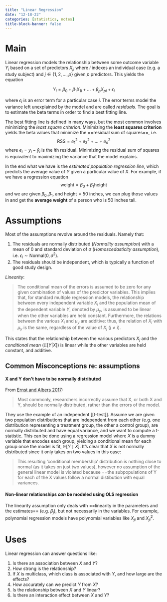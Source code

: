 ```yaml
---
title: "Linear Regression"
date: "12-18-22"
categories: [statistics, notes]
title-block-banner: false
---
```


# Main

Linear regression models the relationship between some outcome variable $Y_i$ based on a set of predictors $X_{ji}$ where $i$ indexes an individual case (e.g. a study subject) and $j \in \{1,2,..., p \}$ given $p$ predictors. This yields the equation

$$
Y_i = \beta_0 + \beta_1 X_{1i} + ... + \beta_p X_{pi} + \epsilon_i
$$

where $\epsilon_i$ is an error term for a particular case $i$. The error terms model the variance left unexplained by the model and are called *residuals*. The goal is to estimate the beta terms in order to find a best fitting line.

The best fitting line is defined in many ways, but the most common involves minimizing the *least square criterion*. Minimizing the **least squares criterion** yields the beta values that minimize the ==residual sum of squares==, i.e. $$\text{RSS}=e_{1}^{2} + e_{2}^{2} + ... + e_{n}^{2}$$ where $e_i = y_i - \hat{y}_i$ is the $i$th residual. Minimizing the residual sum of squares is equivalent to maximizing the variance that the model explains.

In the end what we have is the *estimated population regression line*, which predicts the average value of $Y$ given a particular value of $X$. For example, if we have a regression equation $${\text{weight}} = \beta_0 + \beta_1 \text{height}$$and we are given $\beta_0, \beta_1$, and $\text{height}=50$ inches, we can plug those values in and get the **average weight** of a person who is 50 inches tall.

# Assumptions

Most of the assumptions revolve around the residuals. Namely that:

1) The residuals are normally distributed (*Normality assumption*) with a mean of $0$ and standard deviation of $\sigma$ (*Homoscedasticity assumption*), i.e. $\epsilon_i \sim \text{Normal}(0, \sigma^2)$.
2) The residuals should be independent, which is typically a function of good study design.

*Linearity*: 

> The conditional mean of the errors is assumed to be zero for any given combination of values of the predictor variables. This implies that, for standard multiple regression models, the relationship between every independent variable $X_i$ and the population mean of the dependent variable $Y$, denoted by $\mu_y$, is assumed to be linear when the other variables are held constant. Furthermore, the relations between the various $X_i$ and $\mu_y$ are additive: thus, the relation of $X_i$ with $\mu_y$ is the same, regardless of the value of $X_j$ ($j \neq i$).

This states that the relationship between the various predictors $X_j$ and the *conditional mean* ($\mathbb{E}[Y|X]$) is linear while the other variables are held constant, and additive. 

## Common Misconceptions re: assumptions

#### X and Y don't have to be normally distributed

From [Ernst and Albers 2017](http://dx.doi.org/10.7717/peerj.3323):

> Most commonly, researchers incorrectly assume that X, or both X and Y, should be normally distributed, rather than the errors of the model.

They use the example of an independent [[t-test]]. Assume we are given two population distributions that are independent from each other (e.g. one distribution representing a treatment group, the other a control group), are normally distributed and have equal variance, and we want to compute a t-statistic. This can be done using a regression model where $X$ is a dummy variable that encodes each group, yielding a conditional mean for each group once the model is fit, $\mathbb{E}[Y \mid X]$. It's clear that $X$ is not normally distributed since it only takes on two values in this case:

> This resulting 'conditional membership' distribution is nothing close to normal (as it takes on just two values), however no assumption of the general linear model is violated because ==the subpopulations of Y for each of the X values follow a normal distibution with equal variances.

#### Non-linear relationships *can* be modeled using OLS regression

The linearity assumption only deals with ==linearity in the parameters and the estimates== (e.g. $\beta_j$), but not necessarily in the variables. For example, polynomial regression models have polynomial variables like $X_{ji}$ and $X_{ji}^{2}$.

# Uses

Linear regression can answer questions like:

1) Is there an association between $X$ and $Y$?
2) How strong is the relationship?
3) If $X$ is multiclass, which class is associated with $Y$, and how large are the effects?
4) How accurately can we predict $Y$ from $X$?
5) Is the relationship between $X$ and $Y$ linear?
6) Is there an interaction effect between $X$ and $Y$?